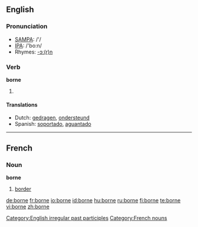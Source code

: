 ==English==

===Pronunciation ===
*[[w:SAMPA|SAMPA]]: /'/
*[[w:IPA|IPA]]: /'bo:n/
*Rhymes: [[Rhymes:English:-ɔː(r)n|-ɔː(r)n]]

===Verb===
'''borne'''
#{{past participle of|[[bear]]}}
====Translations====
*Dutch: [[gedragen]], [[ondersteund]]
*Spanish: [[soportar|soportado]], [[aguantar|aguantado]]

[[Category:English irregular past participles]]

----

==French==
===Noun===
'''borne'''

# [[border]]

[[Category:French nouns]]

[[de:borne]]
[[fr:borne]]
[[io:borne]]
[[id:borne]]
[[hu:borne]]
[[ru:borne]]
[[fi:borne]]
[[te:borne]]
[[vi:borne]]
[[zh:borne]]